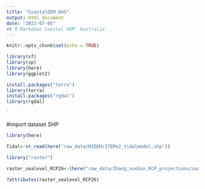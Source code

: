 ```yaml
---
title: "CoastalDEM_AUS"
output: html_document
date: "2023-07-05"
## R Markdown Coastal DEM  Australia
---
```


```r
knitr::opts_chunk$set(echo = TRUE)
```

```r
library(sf)
library(sp)
library(here)
library(ggplot2)
```

```r
install.packages("terra")
library(terra)
install.packages("rgdal")
library(rgdal)

`
```


#import dataset SHP
```r
library(here)

Tidal<-st_read(here("raw_data/NIDEM/ITEMv2_tidalmodel.shp"))
```

```r
library("raster")
```

```r
raster_sealevel_RCP26<-(here("raw_data/Zhang_xuebin_RCP_projections/sealevel_projection_RCP26.nc"))
```

```r
?attributes(raster_sealevel_RCP26)
```

